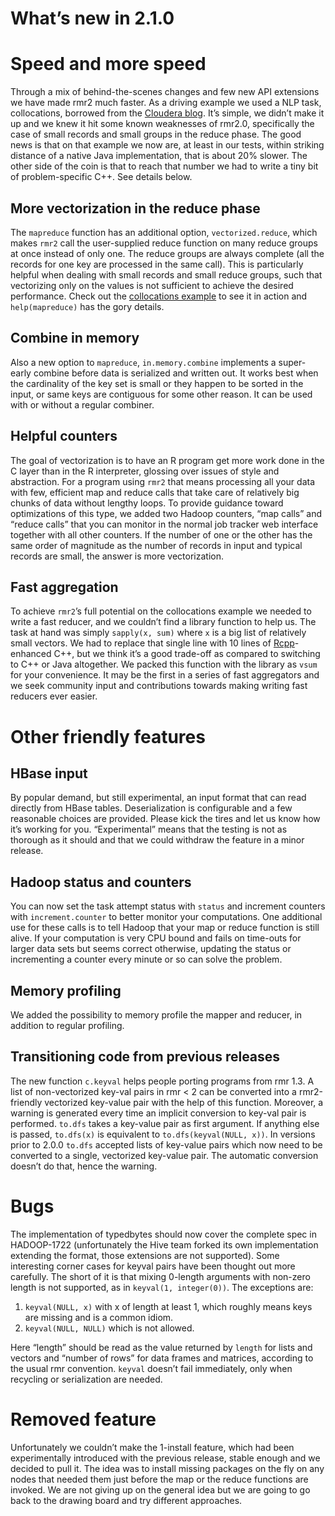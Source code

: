 # What's new in 2.1.0

# Speed and more speed

Through a mix of behind-the-scenes changes and few new API extensions we have made rmr2 much faster. As a driving example we used a NLP task, collocations, borrowed from the [Cloudera blog](http://blog.cloudera.com/blog/2013/01/a-guide-to-python-frameworks-for-hadoop/). It's simple, we didn't make it up and we knew it hit some known weaknesses of rmr2.0, specifically the case of small records and small groups in the reduce phase. The good news is that on that example we now are, at least in our tests, within striking distance of a native Java implementation, that is about 20% slower. The other side of the coin is that to reach that number we had to write a tiny bit of problem-specific C++. See details below.

## More vectorization in the reduce phase
The `mapreduce` function has an additional option, `vectorized.reduce`, which makes `rmr2` call the user-supplied reduce function on many reduce groups at once instead of only one. The reduce groups are always complete (all the records for one key are processed in the same call). This is particularly helpful when dealing with small records and small reduce groups, such that vectorizing only on the values is not sufficient to achieve the desired performance. Check out the [collocations example](../pkg/examples/collocations.R) to see it in action and `help(mapreduce)` has the gory details.

## Combine in memory
Also a new option to `mapreduce`, `in.memory.combine` implements a super-early combine before data is serialized and written out. It works best when the cardinality of the key set is small or they happen to be sorted in the input, or same keys are contiguous for some other reason. It can be used with or without a regular combiner. 

## Helpful counters
The goal of vectorization is to have an R program get more work done in the C layer than in the R interpreter, glossing over issues of style and abstraction. For a program using `rmr2` that means processing all your data with few, efficient map and reduce calls that take care of relatively big chunks of data without lengthy loops. To provide guidance toward optimizations of this type, we added two Hadoop counters, "map calls" and "reduce calls" that you can monitor in the normal job tracker web interface together with all other counters. If the number of one or the other has the same order of magnitude as the number of records in input and typical records are small, the answer is more vectorization.

## Fast aggregation
To achieve `rmr2`'s full potential on the collocations example we needed to write a fast reducer, and we couldn't find a library function to help us. The task at hand was simply `sapply(x, sum)` where `x` is a big list of relatively small vectors. We had to replace that single line with 10 lines of [Rcpp](http://dirk.eddelbuettel.com/code/rcpp.html)-enhanced C++, but we think it's a good trade-off as compared to switching to C++ or Java altogether. We packed this function with the library as `vsum` for your convenience. It may be the first in a series of fast aggregators and we seek community input and contributions towards making writing fast reducers ever easier.

# Other friendly features

## HBase input
By popular demand, but still experimental, an input format that can read directly from HBase tables. Deserialization is configurable and a few reasonable choices are provided. Please kick the tires and let us know how it's working for you. "Experimental" means that the testing is not as thorough as it should and that we could withdraw the feature in a minor release.

## Hadoop status and counters
You can now set the task attempt status with `status` and increment counters with `increment.counter` to better monitor your computations. One additional use for these calls is to tell Hadoop that your map or reduce function is still alive. If your computation is very CPU bound and fails on time-outs for larger data sets but seems correct otherwise, updating the status or incrementing a counter every minute or so can solve the problem.

## Memory profiling
We added the possibility to memory profile the mapper and reducer, in addition to regular profiling.

## Transitioning code from previous releases
The new function `c.keyval` helps people porting programs from rmr 1.3. A list of non-vectorized key-val pairs in rmr < 2 can be converted into a rmr2-friendly vectorized key-value pair with the help of this function. Moreover, a warning is generated every time an implicit conversion to key-val pair is performed. `to.dfs` takes a key-value pair as first argument. If anything else is passed, `to.dfs(x)` is equivalent to `to.dfs(keyval(NULL, x))`. In versions prior to 2.0.0 `to.dfs` accepted lists of key-value pairs which now need to be converted to a single, vectorized key-value pair. The automatic conversion doesn't do that, hence the warning.

# Bugs
The implementation of typedbytes should now cover the complete spec in HADOOP-1722 (unfortunately the Hive team forked its own implementation extending the format, those extensions are not supported). Some interesting corner cases for keyval pairs have been thought out more carefully. The short of it is that mixing 0-length arguments with non-zero length is not supported, as in `keyval(1, integer(0))`. The exceptions are:

  1. `keyval(NULL, x)` with x of length at least 1, which roughly means keys are missing and is a common idiom.
  2. `keyval(NULL, NULL)` which is not allowed. 

Here "length" should be read as the value returned by `length` for lists and vectors and "number of rows" for data frames and matrices, according to the usual rmr convention. `keyval` doesn't fail immediately, only when recycling or serialization are needed.

# Removed feature
Unfortunately we couldn't make the 1-install feature, which had been experimentally introduced with the previous release, stable enough and we decided to pull it. The idea was to install missing packages on the fly on any nodes that needed them just before the map or the reduce functions are invoked. We are not giving up on the general idea but we are going to go back to the drawing board and try different approaches.